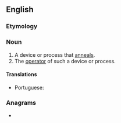 ==English==

===Etymology===
{{suffix|en|anneal|er|id2=agent noun}}

===Noun===
{{en-noun}}

# A device or process that [[anneal]]s.
# The [[operator]] of such a device or process.

====Translations====
{{trans-top|device or process that anneals}}
* Portuguese: {{t|pt|recozedor|m}}
{{trans-mid}}
{{trans-bottom}}

===Anagrams===
* {{anagrams|en|a=aaeelnnr|Lernaean|reanneal}}